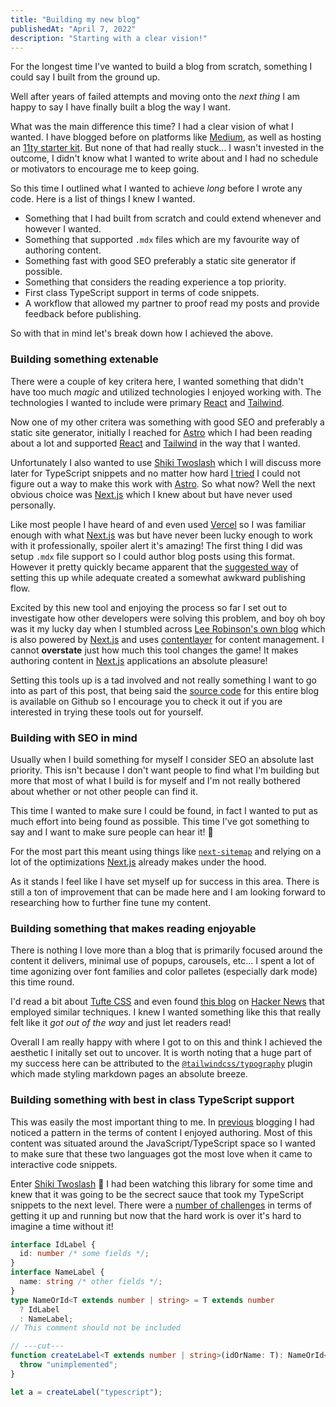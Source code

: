 ```yaml
---
title: "Building my new blog"
publishedAt: "April 7, 2022"
description: "Starting with a clear vision!"
---
```


For the longest time I've wanted to build a blog from scratch, something I could say I built from the ground up.

Well after years of failed attempts and moving onto the _next thing_ I am happy to say I have finally built a blog the way I want.

What was the main difference this time? I had a clear vision of what I wanted. I have blogged before on platforms like [Medium](https://medium.com/@crashybang/about), as well as hosting an [11ty starter kit](https://chopfitzroy.dev/). But none of that had really stuck... I wasn't invested in the outcome, I didn't know what I wanted to write about and I had no schedule or motivators to encourage me to keep going.

So this time I outlined what I wanted to achieve _long_ before I wrote any code. Here is a list of things I knew I wanted.

- Something that I had built from scratch and could extend whenever and however I wanted.
- Something that supported `.mdx` files which are my favourite way of authoring content.
- Something fast with good SEO preferably a static site generator if possible.
- Something that considers the reading experience a top priority.
- First class TypeScript support in terms of code snippets.
- A workflow that allowed my partner to proof read my posts and provide feedback before publishing.

So with that in mind let's break down how I achieved the above.

### Building something extenable

There were a couple of key critera here, I wanted something that didn't have too much _magic_ and utilized technologies I enjoyed working with. The technologies I wanted to include were primary [React]() and [Tailwind]().

Now one of my other critera was something with good SEO and preferably a static site generator, initially I reached for [Astro]() which I had been reading about a lot and supported [React]() and [Tailwind]() in the way that I wanted.

Unfortunately I also wanted to use [Shiki Twoslash]() which I will discuss more later for TypeScript snippets and no matter how hard [I tried]() I could not figure out a way to make this work with [Astro](). So what now? Well the next obvious choice was [Next.js]() which I knew about but have never used personally.

Like most people I have heard of and even used [Vercel]() so I was familiar enough with what [Next.js]() was but have never been lucky enough to work with it professionally, spoiler alert it's amazing! The first thing I did was setup `.mdx` file support so I could author blog posts using this format. However it pretty quickly became apparent that the [suggested way](https://nextjs.org/docs/advanced-features/using-mdx) of setting this up while adequate created a somewhat awkward publishing flow.

Excited by this new tool and enjoying the process so far I set out to investigate how other developers were solving this problem, and boy oh boy was it my lucky day when I stumbled across [Lee Robinson's own blog](https://leerob.io/) which is also powered by [Next.js]() and uses [contentlayer](https://www.contentlayer.dev/) for content management. I cannot **overstate** just how much this tool changes the game! It makes authoring content in [Next.js]() applications an absolute pleasure!

Setting this tools up is a tad involved and not really something I want to go into as part of this post, that being said the [source code](https://github.com/chopfitzroy/me) for this entire blog is available on Github so I encourage you to check it out if you are interested in trying these tools out for yourself.

### Building with SEO in mind

Usually when I build something for myself I consider SEO an absolute last priority. This isn't because I don't want people to find what I'm building but more that most of what I build is for myself and I'm not really bothered about whether or not other people can find it.

This time I wanted to make sure I could be found, in fact I wanted to put as much effort into being found as possible. This time I've got something to say and I want to make sure people can hear it! 📣 

For the most part this meant using things like [`next-sitemap`](https://github.com/iamvishnusankar/next-sitemap) and relying on a lot of the optimizations [Next.js]() already makes under the hood.

As it stands I feel like I have set myself up for success in this area. There is still a ton of improvement that can be made here and I am looking forward to researching how to further fine tune my content.

### Building something that makes reading enjoyable

There is nothing I love more than a blog that is primarily focused around the content it delivers, minimal use of popups, carousels, etc... I spent a lot of time agonizing over font families and color palletes (especially dark mode) this time round.

I'd read a bit about [Tufte CSS](https://edwardtufte.github.io/tufte-css/) and even found [this blog](https://lawler.io/) on [Hacker News](https://news.ycombinator.com/news) that employed similar techniques. I knew I wanted something like this that really felt like it _got out of the way_ and just let readers read!

Overall I am really happy with where I got to on this and think I achieved the aesthetic I initally set out to uncover. It is worth noting that a huge part of my success here can be attributed to the [`@tailwindcss/typography`](https://tailwindcss.com/docs/typography-plugin) plugin which made styling markdown pages an absolute breeze.

### Building something with best in class TypeScript support 

This was easily the most important thing to me. In [previous](https://chopfitzroy.dev/) blogging I had noticed a pattern in the terms of content I enjoyed authoring. Most of this content was situated around the JavaScript/TypeScript space so I wanted to make sure that these two languages got the most love when it came to interactive code snippets.

Enter [Shiki Twoslash](https://shikijs.github.io/twoslash/) 🎉 I had been watching this library for some time and knew that it was going to be the secrect sauce that took my TypeScript snippets to the next level. There were a [number of challenges]() in terms of getting it up and running but now that the hard work is over it's hard to imagine a time without it!

```ts twoslash
interface IdLabel {
  id: number /* some fields */;
}
interface NameLabel {
  name: string /* other fields */;
}
type NameOrId<T extends number | string> = T extends number
  ? IdLabel
  : NameLabel;
// This comment should not be included

// ---cut---
function createLabel<T extends number | string>(idOrName: T): NameOrId<T> {
  throw "unimplemented";
}

let a = createLabel("typescript");
```
